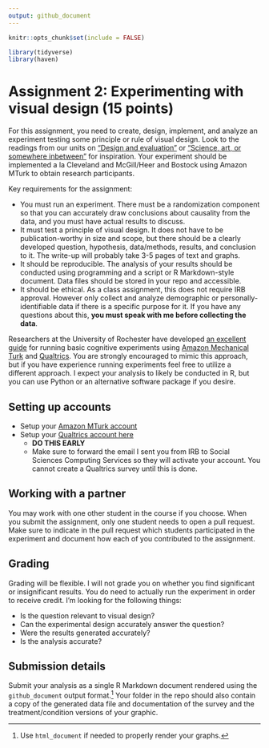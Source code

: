 ```yaml
---
output: github_document
---
```


```r
knitr::opts_chunk$set(include = FALSE)
```

```r
library(tidyverse)
library(haven)
```

# Assignment 2: Experimenting with visual design (15 points)

For this assignment, you need to create, design, implement, and analyze an experiment testing some principle or rule of visual design. Look to the readings from our units on ["Design and evaluation"](../notes/day3-notes.html) or ["Science, art, or somewhere inbetween"](../notes/day5-notes.html) for inspiration. Your experiment should be implemented a la Cleveland and McGill/Heer and Bostock using Amazon MTurk to obtain research participants.

Key requirements for the assignment:

* You must run an experiment. There must be a randomization component so that you can accurately draw conclusions about causality from the data, and you must have actual results to discuss.
* It must test a principle of visual design. It does not have to be publication-worthy in size and scope, but there should be a clearly developed question, hypothesis, data/methods, results, and conclusion to it. The write-up will probably take 3-5 pages of text and graphs.
* It should be reproducible. The analysis of your results should be conducted using programming and a script or R Markdown-style document. Data files should be stored in your repo and accessible.
* It should be ethical. As a class assignment, this does not require IRB approval. However only collect and analyze demographic or personally-identifiable data if there is a specific purpose for it. If you have any questions about this, **you must speak with me before collecting the data**.

Researchers at the University of Rochester have developed [an excellent guide](http://amandapogue.github.io/Qualtrics_Tutorial/) for running basic cognitive experiments using [Amazon Mechanical Turk](https://www.mturk.com/mturk/welcome) and [Qualtrics](https://sscs.uchicago.edu/page/qualtrics). You are strongly encouraged to mimic this approach, but if you have experience running experiments feel free to utilize a different approach. I expect your analysis to likely be conducted in R, but you can use Python or an alternative software package if you desire.

## Setting up accounts

* Setup your [Amazon MTurk account](https://www.mturk.com/mturk/welcome)
* Setup your [Qualtrics account here](https://sscs.uchicago.edu/page/qualtrics)
    * **DO THIS EARLY**
    * Make sure to forward the email I sent you from IRB to Social Sciences Computing Services so they will activate your account. You cannot create a Qualtrics survey until this is done.
    
## Working with a partner

You may work with one other student in the course if you choose. When you submit the assignment, only one student needs to open a pull request. Make sure to indicate in the pull request which students participated in the experiment and document how each of you contributed to the assignment.

## Grading

Grading will be flexible. I will not grade you on whether you find significant or insignificant results. You do need to actually run the experiment in order to receive credit. I'm looking for the following things:

* Is the question relevant to visual design?
* Can the experimental design accurately answer the question?
* Were the results generated accurately?
* Is the analysis accurate?

## Submission details

Submit your analysis as a single R Markdown document rendered using the `github_document` output format.^[Use `html_document` if needed to properly render your graphs.] Your folder in the repo should also contain a copy of the generated data file and documentation of the survey and the treatment/condition versions of your graphic.
